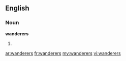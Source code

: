 ==English==

===Noun===
'''wanderers'''

#{{plural of|[[wanderer]]}}

[[ar:wanderers]]
[[fr:wanderers]]
[[my:wanderers]]
[[vi:wanderers]]